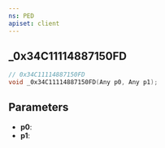 ```yaml
---
ns: PED
apiset: client
---
```

## _0x34C11114887150FD

```c
// 0x34C11114887150FD
void _0x34C11114887150FD(Any p0, Any p1);
```


## Parameters
* **p0**:
* **p1**: